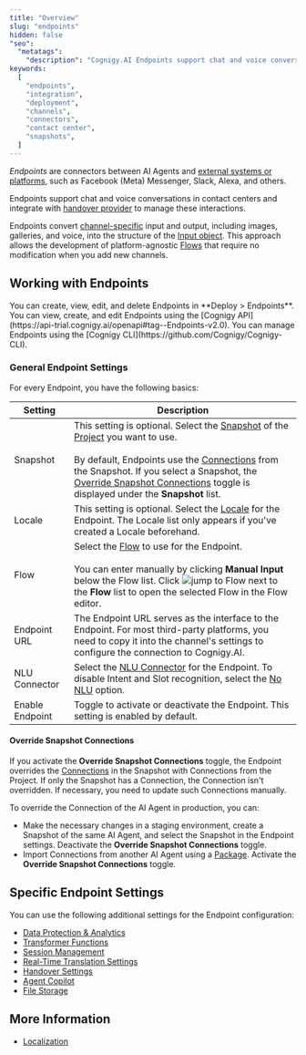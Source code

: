 ```yaml
---
title: "Overview"
slug: "endpoints"
hidden: false
"seo":
  "metatags":
    "description": "Cognigy.AI Endpoints support chat and voice conversations in contact centers and integrate with handover provider to manage these interactions."
keywords:
  [
    "endpoints",
    "integration",
    "deployment",
    "channels",
    "connectors",
    "contact center",
    "snapshots",
  ]
---
```


_Endpoints_ are connectors between AI Agents and [external systems or platforms](/ai/agents/deploy/endpoint-reference/overview), such as Facebook (Meta) Messenger, Slack, Alexa, and others.

Endpoints support chat and voice conversations in contact centers and integrate with [handover provider](/ai/escalate/handovers) to manage these interactions.

Endpoints convert [channel-specific](/ai/agents/develop/nodes/channels) input and output, including images, galleries, and voice, into the structure of the [Input object](/ai/agents/develop/ai-agent-memory/input). This approach allows the development of platform-agnostic [Flows](/ai/agents/develop/projects-and-flows/overview) that require no modification when you add new channels.

## Working with Endpoints

<Tabs>
  <Tab title="GUI">
    You can create, view, edit, and delete Endpoints in **Deploy > Endpoints**.
  </Tab>
  <Tab title="API">
    You can view, create, and edit Endpoints using the [Cognigy
    API](https://api-trial.cognigy.ai/openapi#tag--Endpoints-v2.0).
  </Tab>
  <Tab title="CLI">
    You can manage Endpoints using the [Cognigy
    CLI](https://github.com/Cognigy/Cognigy-CLI).
  </Tab>
</Tabs>

### General Endpoint Settings

For every Endpoint, you have the following basics:

| Setting         | Description                                                                                                                                                                                                                                                                                                                                                                                                                           |
| --------------- | ------------------------------------------------------------------------------------------------------------------------------------------------------------------------------------------------------------------------------------------------------------------------------------------------------------------------------------------------------------------------------------------------------------------------------------- |
| Snapshot        | This setting is optional. Select the [Snapshot](/ai/agents/deploy/snapshots) of the [Project](/ai/agents/develop/projects-and-flows/projects) you want to use.<br/><br/>By default, Endpoints use the [Connections](/ai/platform-features/connections) from the Snapshot. If you select a Snapshot, the [Override Snapshot Connections](#override-snapshot-connections) toggle is displayed under the **Snapshot** list. |
| Locale          | This setting is optional. Select the [Locale](/ai/platform-features/translation-and-localization/localization) for the Endpoint. The Locale list only appears if you've created a Locale beforehand.                                                                                                                                                                                                                             |
| Flow            | Select the [Flow](/ai/agents/develop/projects-and-flows/overview) to use for the Endpoint.<br/><br/>You can enter manually by clicking **Manual Input** below the Flow list. Click ![jump to Flow](/_assets/icons/black-and-white/jump-to-flow.svg) next to the **Flow** list to open the selected Flow in the Flow editor.                                                                                                                |
| Endpoint URL    | The Endpoint URL serves as the interface to the Endpoint. For most third-party platforms, you need to copy it into the channel's settings to configure the connection to Cognigy.AI.                                                                                                                                                                                                                                                  |
| NLU Connector   | Select the [NLU Connector](/ai/platform-features/nlu/external/nlu-connectors/overview) for the Endpoint. To disable Intent and Slot recognition, select the [No NLU](/ai/platform-features/nlu/external/nlu-connector-reference/no-nlu) option.                                                                                                                                                                             |
| Enable Endpoint | Toggle to activate or deactivate the Endpoint. This setting is enabled by default.                                                                                                                                                                                                                                                                                                                                                    |

#### Override Snapshot Connections

If you activate the **Override Snapshot Connections** toggle, the Endpoint overrides the [Connections](/ai/platform-features/connections) in the Snapshot with Connections from the Project. If only the Snapshot has a Connection, the Connection isn't overridden. If necessary, you need to update such Connections manually.

To override the Connection of the AI Agent in production, you can:

- Make the necessary changes in a staging environment, create a Snapshot of the same AI Agent, and select the Snapshot in the Endpoint settings. Deactivate the **Override Snapshot Connections** toggle.
- Import Connections from another AI Agent using a [Package](/ai/platform-features/packages). Activate the **Override Snapshot Connections** toggle.

## Specific Endpoint Settings

You can use the following additional settings for the Endpoint configuration:

- [Data Protection & Analytics](/ai/agents/deploy/endpoints/data-protection-and-analytics)
- [Transformer Functions](/ai/for-developers/transformers/overview)
- [Session Management](/ai/agents/deploy/endpoints/session-management)
- [Real-Time Translation Settings](/ai/agents/deploy/endpoints/real-time-translation-settings)
- [Handover Settings](/ai/agents/deploy/endpoints/handover-settings)
- [Agent Copilot](/agent-copilot/overview)
- [File Storage](/ai/agents/deploy/endpoints/file-storage)

## More Information

- [Localization](/ai/platform-features/translation-and-localization/localization)
